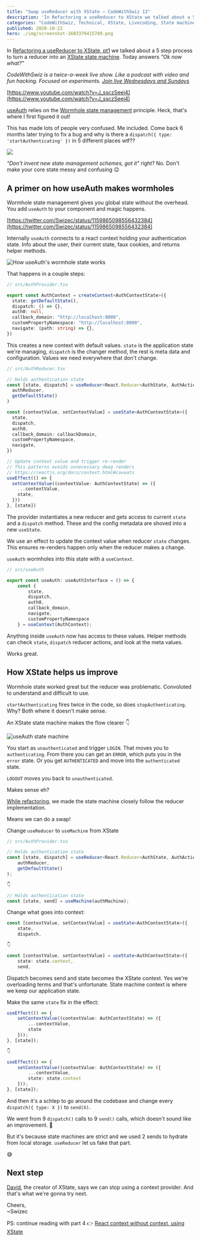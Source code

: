 ```yaml
---
title: "Swap useReducer with XState – CodeWithSwiz 13"
description: 'In Refactoring a useReducer to XState we talked about a 5 step process to turn a reducer into an XState state machine. Today answers "Ok now what?"'
categories: "CodeWithSwiz, Technical, XState, Livecoding, State machines"
published: 2020-10-22
hero: ./img/screenshot-1603379415789.png
---
```


In [Refactoring a useReducer to XState, pt1](https://swizec.com/blog/refactoring-a-usereducer-to-xstate-pt1-codewithswiz-11) we talked about a 5 step process to turn a reducer into an [XState state machine](https://xstate.js.org/). Today answers _"Ok now what?"_

_CodeWithSwiz is a twice-a-week live show. Like a podcast with video and fun hacking. Focused on experiments. [Join live Wednesdays and Sundays](https://youtube.com/swizecteller)_

[https://www.youtube.com/watch?v=J_ssczSeei4](https://www.youtube.com/watch?v=J_ssczSeei4)

[useAuth](https://github.com/Swizec/useAuth) relies on the [Wormhole state management](https://swizec.com/blog/wormhole-state-management) principle. Heck, that's where I first figured it out!

This has made lots of people very confused. Me included. Come back 6 months later trying to fix a bug and why is there a `dispatch({ type: 'startAuthenticating' })` in 5 different places wtf??

![](giphy:confused)

_"Don't invent new state management schemes, got it"_ right? No. Don't make your core state messy and confusing 😉

## A primer on how useAuth makes wormholes

Wormhole state management gives you global state without the overhead. You add `useAuth` to your component and magic happens.

[https://twitter.com/Swizec/status/1159865098556432384](https://twitter.com/Swizec/status/1159865098556432384)

Internally `useAuth` connects to a react context holding your authentication state. Info about the user, their current state, faux cookies, and returns helper methods.

![How useAuth's wormhole state works](./img/How-useAuths-wormhole-state-works3g0064.png)

That happens in a couple steps:

```typescript
// src/AuthProvider.tsx

export const AuthContext = createContext<AuthContextState>({
  state: getDefaultState(),
  dispatch: () => {},
  auth0: null,
  callback_domain: "http://localhost:8000",
  customPropertyNamespace: "http://localhost:8000",
  navigate: (path: string) => {},
})
```

This creates a new context with default values. `state` is the application state we're managing, `dispatch` is the changer method, the rest is meta data and configuration. Values we need everywhere that don't change.

```typescript
// src/AuthReducer.tsx

// Holds authentication state
const [state, dispatch] = useReducer<React.Reducer<AuthState, AuthAction>>(
  authReducer,
  getDefaultState()
)

const [contextValue, setContextValue] = useState<AuthContextState>({
  state,
  dispatch,
  auth0,
  callback_domain: callbackDomain,
  customPropertyNamespace,
  navigate,
})

// Update context value and trigger re-render
// This patterns avoids unnecessary deep renders
// https://reactjs.org/docs/context.html#caveats
useEffect(() => {
  setContextValue((contextValue: AuthContextState) => ({
    ...contextValue,
    state,
  }))
}, [state])
```

The provider instantiates a new reducer and gets access to current `state` and a `dispatch` method. These and the config metadata are shoved into a new `useState`.

We use an effect to update the context value when reducer `state` changes. This ensures re-renders happen only when the reducer makes a change.

`useAuth` wormholes into this state with a `useContext`.

```typescript
// src/useAuth

export const useAuth: useAuthInterface = () => {
    const {
        state,
        dispatch,
        auth0,
        callback_domain,
        navigate,
        customPropertyNamespace
    } = useContext(AuthContext);
```

Anything inside `useAuth` now has access to these values. Helper methods can check `state`, `dispatch` reducer actions, and look at the meta values.

Works great.

## How XState helps us improve

Wormhole state worked great but the reducer was problematic. Convoluted to understand and difficult to use.

`startAuthenticating` fires twice in the code, so does `stopAuthenticating`. Why? Both where it doesn't make sense.

An XState state machine makes the flow clearer 👇

![useAuth state machine](./img/useAuth-state-machineaj20fh.png)

You start as `unauthenticated` and trigger `LOGIN`. That moves you to `authenticating`. From there you can get an `ERROR`, which puts you in the `error` state. Or you get `AUTHENTICATED` and move into the `authenticated` state.

`LOGOUT` moves you back to `unauthenticated`.

Makes sense eh?

[While refactoring](https://swizec.com/blog/refactoring-a-usereducer-to-xstate-pt1-codewithswiz-11), we made the state machine closely follow the reducer implementation.

Means we can do a swap!

Change `useReducer` to `useMachine` from XState

```typescript
// src/AuthProvider.tsx

// Holds authentication state
const [state, dispatch] = useReducer<React.Reducer<AuthState, AuthAction>>(
    authReducer,
    getDefaultState()
);

👇

// Holds authentication state
const [state, send] = useMachine(authMachine);
```

Change what goes into context:

```typescript
const [contextValue, setContextValue] = useState<AuthContextState>({
    state,
    dispatch,

👇

const [contextValue, setContextValue] = useState<AuthContextState>({
    state: state.context,
    send,
```

Dispatch becomes send and state becomes the XState context. Yes we're overloading terms and that's unfortunate. State machine context is where we keep our application state.

Make the same `state` fix in the effect:

```typescript
useEffect(() => {
    setContextValue((contextValue: AuthContextState) => ({
        ...contextValue,
        state
    }));
}, [state]);

👇

useEffect(() => {
    setContextValue((contextValue: AuthContextState) => ({
        ...contextValue,
        state: state.context
    }));
}, [state]);
```

And then it's a schlep to go around the codebase and change every `dispatch({ type: X })` to `send(X)`.

We went from 9 `dispatch()` calls to 9 `send()` calls, which doesn't sound like an improvement. 🤔

But it's because state machines are strict and we used 2 sends to hydrate from local storage. `useReducer` let us fake that part.

😅

## Next step

[David](https://twitter.com/davidkpiano), the creator of XState, says we can stop using a context provider. And that's what we're gonna try next.

Cheers,<br/>
~Swizec

PS: continue reading with part 4 👉 [React context without context, using XState](https://swizec.com/blog/react-context-without-context-using-xstate-codewithswiz-14-15/)
